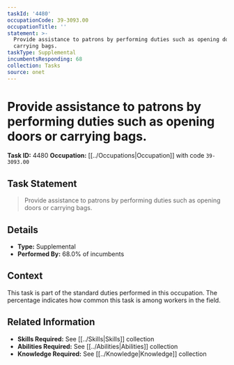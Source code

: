 ```yaml
---
taskId: '4480'
occupationCode: 39-3093.00
occupationTitle: ''
statement: >-
  Provide assistance to patrons by performing duties such as opening doors or
  carrying bags.
taskType: Supplemental
incumbentsResponding: 68
collection: Tasks
source: onet
---
```

# Provide assistance to patrons by performing duties such as opening doors or carrying bags.

**Task ID:** 4480
**Occupation:** [[../Occupations|Occupation]] with code `39-3093.00`

## Task Statement

> Provide assistance to patrons by performing duties such as opening doors or carrying bags.

## Details

- **Type:** Supplemental
- **Performed By:** 68.0% of incumbents

## Context

This task is part of the standard duties performed in this occupation. The percentage indicates how common this task is among workers in the field.

## Related Information

- **Skills Required:** See [[../Skills|Skills]] collection
- **Abilities Required:** See [[../Abilities|Abilities]] collection
- **Knowledge Required:** See [[../Knowledge|Knowledge]] collection
